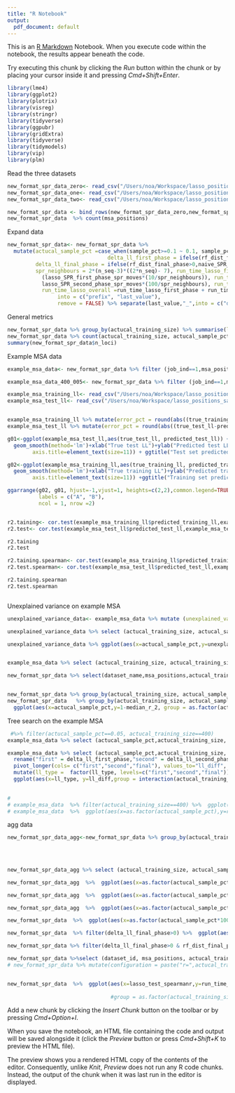 ```yaml
---
title: "R Notebook"
output:
  pdf_document: default
---
```


This is an [R Markdown](http://rmarkdown.rstudio.com) Notebook. When you execute code within the notebook, the results appear beneath the code. 

Try executing this chunk by clicking the *Run* button within the chunk or by placing your cursor inside it and pressing *Cmd+Shift+Enter*. 

```r
library(lme4)
library(ggplot2)
library(plotrix)
library(visreg)
library(stringr)
library(tidyverse)
library(ggpubr)
library(gridExtra)
library(tidyverse)
library(tidymodels)
library(vip) 
library(plm)
```

Read the three datasets
```r
new_format_spr_data_zero<- read_csv("/Users/noa/Workspace/lasso_positions_sampling_results/n_supermatrices.csv") %>% mutate (msa_positions = "0_10000")
new_format_spr_data_one<- read_csv("/Users/noa/Workspace/lasso_positions_sampling_results/n_supermatrices_one.csv") %>% mutate (msa_positions = "1000_20000")
new_format_spr_data_two<- read_csv("/Users/noa/Workspace/lasso_positions_sampling_results/n_supermatrices_two.csv") %>% mutate (msa_positions = "20000_30000")

new_format_spr_data <- bind_rows(new_format_spr_data_zero,new_format_spr_data_one,new_format_spr_data_two)
new_format_spr_data  %>% count(msa_positions)

```



Expand data

```r
new_format_spr_data<- new_format_spr_data %>%
  mutate(actucal_sample_pct =case_when(sample_pct>=0.1 ~ 0.1, sample_pct>=0.05 ~ 0.05, sample_pct>=0.01 ~ 0.01) ,
                                delta_ll_first_phase = ifelse(rf_dist_first_phase>0,naive_SPR_ll-lasso_SPR_first_phase_ll,0), delta_ll_second_phase = ifelse(rf_dist_second_phase>0,naive_SPR_ll-lasso_SPR_second_phase_ll,0),
         delta_ll_final_phase = ifelse(rf_dist_final_phase>0,naive_SPR_ll-lasso_SPR_final_phase_ll,0),
         spr_neighbours = 2*(n_seq-3)*((2*n_seq)- 7), run_time_lasso_first_phase =  actucal_sample_pct*lasso_SPR_first_phase_spr_moves+
           (lasso_SPR_first_phase_spr_moves*(10/spr_neighbours)), run_time_lasso_second_phase =  actucal_sample_pct*lasso_SPR_second_phase_spr_moves+
           lasso_SPR_second_phase_spr_moves*(100/spr_neighbours), run_time_lasso_final_phase = lasso_SPR_final_phase_spr_moves,
           run_time_lasso_overall =run_time_lasso_first_phase + run_time_lasso_second_phase + run_time_lasso_final_phase, run_time_full = naive_SPR_spr_moves, run_time_factor = run_time_full/run_time_lasso_overall ) %>%  separate(dataset_id, "_supermatrices_",
                into = c("prefix", "last_value"), 
                remove = FALSE) %>% separate(last_value,"_",into = c("dataset_name", "suffix")) %>%  select(-c("prefix","suffix"))


```


General metrics
```r
new_format_spr_data %>% group_by(actucal_training_size) %>% summarise(lasso_running_time = mean(lasso_running_time))
new_format_spr_data %>% count(actucal_training_size, actucal_sample_pct)
summary(new_format_spr_data$n_loci)
```

Example MSA data

```r
example_msa_data<- new_format_spr_data %>% filter (job_ind==1,msa_positions == "0_10000")

example_msa_data_400_005<- new_format_spr_data %>% filter (job_ind==1,msa_positions == "0_10000", actucal_sample_pct==0.05, actucal_training_size==400)

example_msa_training_ll<- read_csv("/Users/noa/Workspace/lasso_positions_sampling_results/training_sitelh_df_prediction_Shen.csv")
example_msa_test_ll<- read_csv("/Users/noa/Workspace/lasso_positions_sampling_results/test_sitelh_df_prediction_Shen.csv")


example_msa_training_ll %>% mutate(error_pct = round(abs((true_training_ll-predicted_training_ll)/true_training_ll)*100,3)) %>% head(5)
example_msa_test_ll %>% mutate(error_pct = round(abs((true_test_ll-predicted_test_ll)/true_test_ll)*100,3)) %>% head(5)

g01<-ggplot(example_msa_test_ll,aes(true_test_ll, predicted_test_ll)) +theme_classic()+
  geom_smooth(method='lm')+xlab("True test LL")+ylab("Predicted test LL ")+geom_point()+ labs(title="")+theme(plot.title = element_text(hjust = 0.5))+ theme(plot.title = element_text(hjust = 0.5))+theme(axis.text=element_text(size=11),
        axis.title=element_text(size=11)) + ggtitle("Test set predicted log-likelihood vs. true log-likelihood")

g02<-ggplot(example_msa_training_ll,aes(true_training_ll, predicted_training_ll)) +theme_classic()+
  geom_smooth(method='lm')+xlab("True training LL")+ylab("Predicted training LL ")+geom_point()+ labs(title="")+theme(plot.title = element_text(hjust = 0.5))+ theme(plot.title = element_text(hjust = 0.5))+theme(axis.text=element_text(size=11),
        axis.title=element_text(size=11)) +ggtitle("Training set predicted log-likelihood vs. true log-likelihood")

ggarrange(g02, g01, hjust=-1,vjust=1, heights=c(2,2),common.legend=TRUE,
          labels = c("A", "B"),
          ncol = 1, nrow =2)


r2.taining<- cor.test(example_msa_training_ll$predicted_training_ll,example_msa_training_ll$true_training_ll )
r2.test<- cor.test(example_msa_test_ll$predicted_test_ll,example_msa_test_ll$true_test_ll )

r2.taining
r2.test

r2.taining.spearman<- cor.test(example_msa_training_ll$predicted_training_ll,example_msa_training_ll$true_training_ll, method = "spearman" )
r2.test.spearman<- cor.test(example_msa_test_ll$predicted_test_ll,example_msa_test_ll$true_test_ll, method = "spearman" )

r2.taining.spearman
r2.test.spearman



```
Unexplained variance on example MSA

```r
unexplained_variance_data<- example_msa_data %>% mutate (unexplained_var =1-`lasso_test_R^2` )

unexplained_variance_data %>% select (actucal_training_size, actucal_sample_pct,`lasso_test_R^2`, unexplained_var)

unexplained_variance_data %>% ggplot(aes(x=actucal_sample_pct,y=unexplained_var, group = as.factor(actucal_training_size), colour = as.factor(actucal_training_size))) +geom_line() + geom_point(size =3)+ scale_x_continuous(labels = scales::percent) +labs(color="Training size",x="Sample percentage",y="Unexplained variance (%)", title="Percentage of unexplained variance on test set") +  scale_y_continuous(labels = scales::percent)+theme_classic()


example_msa_data %>% select (actucal_training_size, actucal_training_size, lasso_running_time)
```






```r
new_format_spr_data %>% select(dataset_name,msa_positions,actucal_training_size, actucal_sample_pct, ,`lasso_test_R^2`) %>% arrange(dataset_name)


new_format_spr_data %>% group_by(actucal_training_size, actucal_sample_pct) %>%summarize(median_r_2 = median(`lasso_test_R^2`)) %>% select(actucal_training_size, actucal_sample_pct,median_r_2)
new_format_spr_data   %>% group_by(actucal_training_size, actucal_sample_pct) %>%summarize(median_r_2 = median(`lasso_test_R^2`)) %>%
  ggplot(aes(x=actucal_sample_pct,y=1-median_r_2, group = as.factor(actucal_training_size), colour = as.factor(actucal_training_size))) +geom_line() + geom_point(size=3)+ scale_x_continuous(labels = scales::percent) +labs(color="Training size",x="Sample percentage",y="Unexplained variance (%)", title="Median percentage of unexplained variance on test set") + scale_y_continuous(labels = scales::percent) +theme_classic() 

```


Tree search on the example MSA

```r

 #%>% filter(actucal_sample_pct==0.05, actucal_training_size==400)
example_msa_data %>% select (actucal_sample_pct,actucal_training_size, run_time_factor, delta_ll_first_phase,delta_ll_second_phase,lasso_SPR_first_phase_spr_moves,lasso_SPR_second_phase_spr_moves,delta_ll_final_phase, lasso_SPR_first_phase_spr_moves,lasso_SPR_second_phase_spr_moves,lasso_SPR_final_phase_spr_moves, naive_SPR_spr_moves) 

example_msa_data %>% select (actucal_sample_pct,actucal_training_size, delta_ll_first_phase,delta_ll_second_phase,delta_ll_final_phase) %>%
  rename("first" = delta_ll_first_phase,"second" = delta_ll_second_phase,"final" = delta_ll_final_phase ) %>%
  pivot_longer(cols= c("first","second","final"), values_to="ll_diff", names_to = "ll_type") %>%
  mutate(ll_type =  factor(ll_type, levels=c("first","second","final"))) %>%
  ggplot(aes(x=ll_type, y=ll_diff,group = interaction(actucal_training_size,actucal_sample_pct), colour =interaction(actucal_training_size,actucal_sample_pct) )) + geom_point(size=2)+geom_line (groups=1) +labs(colour="Training size (r)",x="search phase",y="LL difference", title="Log-likelihood difference", subtitle = "Log likelihood difference between standard search and Lasso-based searches")+theme_classic() + facet_grid(rows = vars(actucal_sample_pct), cols =  vars(actucal_training_size))+ theme(legend.position = "none") + theme(strip.text.y = element_text(angle = 0))+ theme(axis.text.x = element_text(angle = 60, vjust = 0.8, hjust=1))
  

# 
# example_msa_data  %>% filter(actucal_training_size==400) %>%  ggplot(aes(x=as.factor(actucal_sample_pct),y=run_time_factor , group = as.factor(actucal_training_size), colour = as.factor(actucal_training_size))) +geom_line() + geom_point(size=3) +labs(color="Training size",x="Sample percentage",y="run time factor", title="Run time factor") +theme_classic()
# example_msa_data  %>%  ggplot(aes(x=as.factor(actucal_sample_pct),y=run_time_factor , group = as.factor(actucal_training_size), colour = as.factor(actucal_training_size))) +geom_line() + geom_point(size=3) +labs(color="Training size",x="Sample percentage",y="run time factor", title="Run time factor") +theme_classic() 

```



agg data
```r
new_format_spr_data_agg<-new_format_spr_data %>% group_by(actucal_training_size, actucal_sample_pct) %>% summarise(median_first_phase = median(delta_ll_first_phase),max_first_phase = max(delta_ll_first_phase), median_second_phase = median (delta_ll_second_phase), max_second_phase = max (delta_ll_second_phase), median_final_phase = median (delta_ll_final_phase), max_final_phase = max (delta_ll_final_phase),median_run_time_factor = median(run_time_factor),std_run_time_factor = sqrt(var(run_time_factor)),
                                                                                                mean_run_time_factor = mean(run_time_factor),median_first_phase_moves = median(lasso_SPR_first_phase_spr_moves), median_second_phase_moves = median(lasso_SPR_second_phase_spr_moves), median_final_phase_moves = median(lasso_SPR_final_phase_spr_moves), median_spearmanr = median(lasso_test_spearmanr), mean_spearmanr = mean(lasso_test_spearmanr), median_lasso_running_time = median(lasso_running_time),
                                                                                                min_run_time_factor = min(run_time_factor),max_run_time_factor = max(run_time_factor)
                                                                                                )

new_format_spr_data_agg %>% select (actucal_training_size, actucal_sample_pct,median_run_time_factor,std_run_time_factor,min_run_time_factor,max_run_time_factor)

new_format_spr_data_agg  %>%  ggplot(aes(x=as.factor(actucal_sample_pct),y=median_first_phase , group = as.factor(actucal_training_size), colour = as.factor(actucal_training_size))) +geom_line() + geom_point(size=3) +labs(color="Training size",x="Sample percentage",y="Delta LL after first phase", title="Median delta LL after first phase") +theme_classic() 

new_format_spr_data_agg  %>%  ggplot(aes(x=as.factor(actucal_sample_pct),y=mean_spearmanr , group = as.factor(actucal_training_size), colour = as.factor(actucal_training_size))) +geom_line() + geom_point(size=3) +labs(color="Training size",x="Sample percentage",y="run time factor", title="Mean spearmanr") +theme_classic() 

new_format_spr_data_agg  %>%  ggplot(aes(x=as.factor(actucal_sample_pct),y=median_run_time_factor , group = as.factor(actucal_training_size), colour = as.factor(actucal_training_size))) +geom_line() + geom_point(size=3) +labs(color="Training size",x="Sample percentage",y="run time factor", title="Median run time factor",subtitle="Median run time factor between Lasso-based search and the standard search") +theme_classic() 

```

```r
new_format_spr_data  %>%  ggplot(aes(x=as.factor(actucal_sample_pct*100),y=run_time_factor , group = interaction(actucal_sample_pct, actucal_training_size), colour = as.factor(actucal_training_size)))  + geom_boxplot() +labs(color="Training size",x="Sample percentage (%)",y="run time factor", title="Distribution of run time increase factor",subtitle="run time increase factor between Lasso-based search and the standard search") +theme_classic()

new_format_spr_data  %>% filter(delta_ll_final_phase>0) %>%  ggplot(aes(x=delta_ll_final_phase , fill = dataset_name))  + geom_histogram() +labs(fill="Dataset",, title="Distribution of final delta log-likelihood",subtitle="delta log-likelihood between Lasso-based search and the standard search") +theme_classic()+facet_grid(rows= vars(as.factor(actucal_sample_pct*100)), cols = vars(as.factor(actucal_training_size)))

new_format_spr_data %>% filter(delta_ll_final_phase>0 & rf_dist_final_phase>0) %>% select (dataset_id, msa_positions, actucal_training_size, actucal_sample_pct,delta_ll_final_phase,rf_dist_first_phase,rf_dist_second_phase, rf_dist_final_phase)
```
```r
new_format_spr_data %>%select (dataset_id, msa_positions, actucal_training_size, actucal_sample_pct,delta_ll_final_phase,rf_dist_first_phase,rf_dist_second_phase, rf_dist_final_phase) %>% filter (rf_dist_final_phase!=rf_dist_second_phase)
# new_format_spr_data %>% mutate(configuration = paste("r=",actucal_training_size,"sample percentage=",actucal_sample_pct*100,"%")) %>%   ggplot(aes(y=run_time_factor, x= as.factor(dataset_name), colour = as.factor(dataset_name))) + geom_point(size=2) +labs(x="dataset",y="Run-time factor", title="Run-time factor", subtitle = "Run-time factor of Lasso-based search vs. standard search") +theme_classic() +coord_flip() + facet_grid(rows = vars(actucal_sample_pct), cols =  vars(actucal_training_size))+ theme(legend.position = "none") + theme(legend.position = "none") + theme(strip.text.y = element_text(angle = 0))



```



```r

new_format_spr_data  %>%  ggplot(aes(x=lasso_test_spearmanr,y=run_time_factor))  + geom_point(size=1.5)
                                 
                                 #group = as.factor(actucal_training_size), colour = as.factor(actucal_training_size))

```



Add a new chunk by clicking the *Insert Chunk* button on the toolbar or by pressing *Cmd+Option+I*.

When you save the notebook, an HTML file containing the code and output will be saved alongside it (click the *Preview* button or press *Cmd+Shift+K* to preview the HTML file). 

The preview shows you a rendered HTML copy of the contents of the editor. Consequently, unlike *Knit*, *Preview* does not run any R code chunks. Instead, the output of the chunk when it was last run in the editor is displayed.


